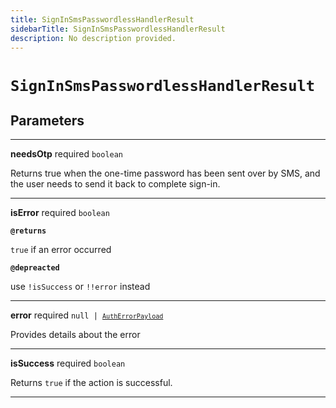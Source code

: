 ```yaml
---
title: SignInSmsPasswordlessHandlerResult
sidebarTitle: SignInSmsPasswordlessHandlerResult
description: No description provided.
---
```


# `SignInSmsPasswordlessHandlerResult`

## Parameters

---

**<span className="parameter-name">needsOtp</span>** <span className="optional-status">required</span> <code>boolean</code>

Returns true when the one-time password has been sent over by SMS, and the user needs to send it back to complete sign-in.

---

**<span className="parameter-name">isError</span>** <span className="optional-status">required</span> <code>boolean</code>

**`@returns`**

`true` if an error occurred

**`@depreacted`**

use `!isSuccess` or `!!error` instead

---

**<span className="parameter-name">error</span>** <span className="optional-status">required</span> <code>null &#124; [`AuthErrorPayload`](/reference/javascript/nhost-js/types/auth-error-payload)</code>

Provides details about the error

---

**<span className="parameter-name">isSuccess</span>** <span className="optional-status">required</span> <code>boolean</code>

Returns `true` if the action is successful.

---
